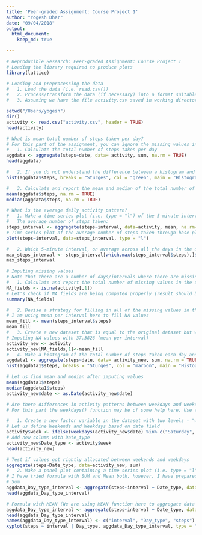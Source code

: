 ```yaml
---
title: 'Peer-graded Assignment: Course Project 1'
author: "Yogesh Dhar"
date: "09/04/2018"
output: 
  html_document:
    keep_md: true

---
```


```r
# Reproducible Research: Peer-graded Assignment: Course Project 1
# Loading the library required to produce plots
library(lattice)

# Loading and preprocessing the data
#   1. Load the data (i.e. read.csv())
#   2. Process/transform the data (if necessary) into a format suitable for your analysis
#   3. Assuming we have the file activity.csv saved in working directory

setwd("/Users/yogesh")
dir()
activity <- read.csv("activity.csv", header = TRUE)
head(activity)

# What is mean total number of steps taken per day?
# For this part of the assignment, you can ignore the missing values in the dataset. 
#   1. Calculate the total number of steps taken per day
aggdata <- aggregate(steps~date, data= activity, sum, na.rm = TRUE)
head(aggdata)

#   2. If you do not understand the difference between a histogram and a barplot, research the difference between them. Make a histogram of the total number of steps taken each day
hist(aggdata$steps, breaks = "Sturges", col = "green", main = "Histogram of Steps per day", xlab = "Steps per day", ylab = "No of Days", labels = TRUE)

#   3. Calculate and report the mean and median of the total number of steps taken per day (We have excluded NA values for calculation of Mean and Median)
mean(aggdata$steps, na.rm = TRUE)
median(aggdata$steps, na.rm = TRUE)

# What is the average daily activity pattern?
#   1. Make a time series plot (i.e. type = "l") of the 5-minute interval (x-axis)   and the average number of steps taken, averaged across all days (y-axis)
#   The average number of steps taken:
steps_interval <- aggregate(steps~interval, data=activity, mean, na.rm=TRUE)
# Time series plot of the average number of steps taken through base plotting:
plot(steps~interval, data=steps_interval, type = "l")

#   2. Which 5-minute interval, on average across all the days in the dataset, contains the maximum number of steps?
max_steps_interval <- steps_interval[which.max(steps_interval$steps),]$interval
max_steps_interval

# Imputing missing values
# Note that there are a number of days/intervals where there are missing values (coded as NA). The presence of missing days may introduce bias into some calculations or summaries of the data.
#   1. Calculate and report the total number of missing values in the dataset (i.e. the total number of rows with NAs)
NA_fields <- is.na(activity[,1])
# Let's check if NA fields are being computed properly (result should be 2304)
summary(NA_fields)

#   2. Devise a strategy for filling in all of the missing values in the dataset. The strategy does not need to be sophisticated. For example, you could use the mean/median for that day, or the mean for that 5-minute interval, etc.
# I am using mean per interval here to fill NA values
mean_fill <- mean(steps_interval$steps)
mean_fill
#   3. Create a new dataset that is equal to the original dataset but with the missing data filled in.
# Imputing NA values with 37.3826 (mean per interval)
activity_new <- activity
activity_new[NA_fields,1]<-mean_fill
#   4. Make a histogram of the total number of steps taken each day and calculate and report the mean and median total number of steps taken per day. Do these values differ from the estimates from the first part of the assignment? What is the impact of imputing missing data on the estimates of the total daily number of steps?
aggdata1 <- aggregate(steps~date, data= activity_new, sum, na.rm = TRUE)
hist(aggdata1$steps, breaks = "Sturges", col = "maroon", main = "Histogram of Steps per day after missing values are imputed", xlab = "Steps per day", ylab = "Frequency", labels = TRUE)

# Let us find mean and median after imputing values
mean(aggdata1$steps)
median(aggdata1$steps)
activity_new$date <- as.Date(activity_new$date)

# Are there differences in activity patterns between weekdays and weekends?
# For this part the weekdays() function may be of some help here. Use the dataset with the filled-in missing values for this part

#   1. Create a new factor variable in the dataset with two levels - "weekday" and "weekend"" indicating whether a given date is a weekday or weekend day
# Let us define Weekends and Weekdays based on date field
activity$week <- ifelse(weekdays(activity_new$date) %in% c("Saturday", "Sunday"), "weekend", "weekday")
# Add new column with Date_type
activity_new$Date_type <- activity$week
head(activity_new)

# Test if values got rightly allocated between weekends and weekdays
aggregate(steps~Date_type, data=activity_new, sum)
#   2. Make a panel plot containing a time series plot (i.e. type = "l") of the 5-minute interval (x-axis) and the average number of steps taken, averaged across all weekday days or weekend days (y-axis). See the README file in the GitHub repository to see an example of what this plot should look like using simulated data
# I have tried formula with SUM and Mean both, however, I have prepared graph only with Mean
# Sum
aggdata_Day_type_interval <- aggregate(steps~interval + Date_type, data=activity_new, sum)
head(aggdata_Day_type_interval)

# Formula with MEAN (We are using MEAN function here to aggregate data and create plot)
aggdata_Day_type_interval <- aggregate(steps~interval + Date_type, data=activity_new, mean)
head(aggdata_Day_type_interval)
names(aggdata_Day_type_interval) <- c("interval", "Day_type", "steps")
xyplot(steps ~ interval | Day_type, aggdata_Day_type_interval, type = "l", layout = c(1, 2), xlab = "Interval", ylab = "Number of steps")


```
